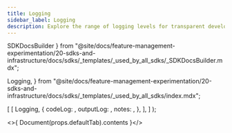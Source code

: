 ```yaml
---
title: Logging
sidebar_label: Logging
description: Explore the range of logging levels for transparent development and debugging.
---
```


  SDKDocsBuilder
} from "@site/docs/feature-management-experimentation/20-sdks-and-infrastructure/docs/sdks/_templates/_used_by_all_sdks/_SDKDocsBuilder.mdx";

  Logging,
} from "@site/docs/feature-management-experimentation/20-sdks-and-infrastructure/docs/sdks/_templates/_used_by_all_sdks/index.mdx";


  [
    [
      Logging,
      {
        codeLog:   <Log />,
        outputLog: <Output />,
        notes:     <Notes />,
      },
    ],
  ]
);

<>{ Document(props.defaultTab).contents }</>
